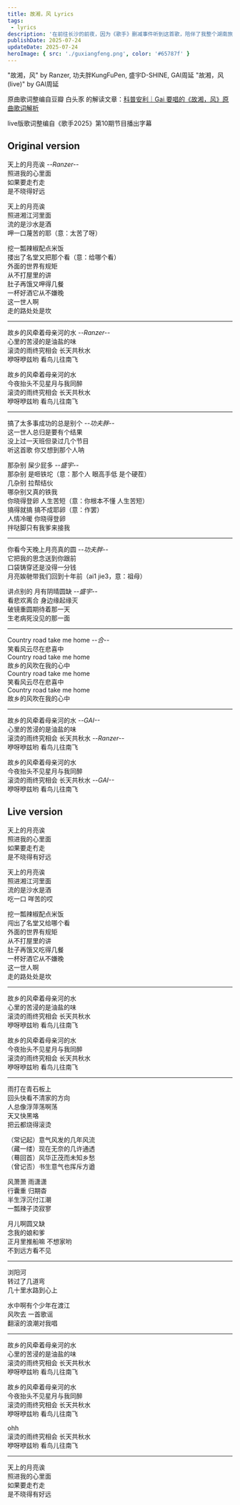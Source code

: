 ```yaml
---
title: 故湘，风 Lyrics
tags:
 - lyrics
description: '在前往长沙的前夜，因为《歌手》删减事件听到这首歌，陪伴了我整个湖南旅行；如今前途迷茫，才体会到其中的温暖。滚烫的雨终于在此刻相会。'
publishDate: 2025-07-24
updateDate: 2025-07-24
heroImage: { src: './guxiangfeng.png', color: '#65787f' }
---
```


<Aside type="note" title="info">
"故湘，风" by Ranzer, 功夫胖KungFuPen, 盛宇D-SHINE, GAI周延  
"故湘，风 (live)" by GAI周延
</Aside>

原曲歌词整编自豆瓣 白头豕 的解读文章：[科普安利｜Gai 要唱的《故湘，风》原曲歌词解析](https://www.douban.com/group/topic/331376458/?_spm_id=NDI3MjYyNDE&_i=3330314acxz02T)

live版歌词整编自《歌手2025》第10期节目播出字幕

## Original version

天上的月亮诶 *--Ranzer--*  
照进我的心里面  
如果要走冇走  
是不晓得好远  

天上的月亮诶  
照进湘江河里面  
流的是沙水是酒  
呷一口蔑苦的耶（意：太苦了呀）  

挖一瓢辣椒配点米饭  
搂出了名堂又把那个看（意：给哪个看）  
外面的世界有规矩  
从不打屋里的讲  
肚子再饿又呷得几餐  
一杯好酒它从不嫌晚  
这一世人啊  
走的路处处是坎  

***
故乡的风牵着母亲河的水 *--Ranzer--*  
心里的苦浸的是油盐的味  
滚烫的雨终究相会 长天共秋水  
咿呀咿兹哟 看鸟儿往南飞  

故乡的风牵着母亲河的水  
今夜抬头不见星月与我同醉  
滚烫的雨终究相会 长天共秋水  
咿呀咿兹哟 看鸟儿往南飞  

***
搞了太多事成功的总是别个 *--功夫胖--*  
这一世人总归是要有个结果  
没上过一天班但录过几个节目  
听这首歌 你又想到那个人呐  

那杂别 屎少屁多 *--盛宇--*  
那杂别 是咂铁坨（意：那个人 眼高手低 是个硬茬）  
几杂别 拉帮结伙  
哪杂别又真的铁我  
你晓得登卵 人生苦短（意：你根本不懂 人生苦短）  
搞得就搞 搞不成耶卵（意：作罢）  
人情冷暖 你晓得登卵  
拌哒脚只有我爹来接我  

***
你看今天晚上月亮真的圆 *--功夫胖--*  
它把我的思念送到你跟前  
口袋铸穿还是没得一分钱  
月亮娭毑带我们回到十年前（ai1 jie3，意：祖母）  

讲点别的 月有阴晴圆缺 *--盛宇--*  
看悲欢离合 身边缘起缘灭  
破镜重圆期待着那一天  
生老病死没见的那一面  

***
Country road take me home *--合--*  
笑看风云尽在悲喜中  
Country road take me home  
故乡的风吹在我的心中  
Country road take me home  
笑看风云尽在悲喜中  
Country road take me home  
故乡的风吹在我的心中  

***
故乡的风牵着母亲河的水 *--GAI--*  
心里的苦浸的是油盐的味  
滚烫的雨终究相会 长天共秋水 *--Ranzer--*  
咿呀咿兹哟 看鸟儿往南飞  

故乡的风牵着母亲河的水  
今夜抬头不见星月与我同醉  
滚烫的雨终究相会 长天共秋水 *--GAI--*  
咿呀咿兹哟 看鸟儿往南飞  



## Live version

天上的月亮诶  
照进我的心里面  
如果要走冇走  
是不晓得有好远  

天上的月亮诶  
照进湘江河里面  
流的是沙水是酒  
吃一口 咩苦的哎  

挖一瓢辣椒配点米饭  
闯出了名堂又给哪个看  
外面的世界有规矩  
从不打屋里的讲  
肚子再饿又吃得几餐  
一杯好酒它从不嫌晚  
这一世人啊  
走的路处处是坎  

***
故乡的风牵着母亲河的水  
心里的苦浸的是油盐的味  
滚烫的雨终究相会 长天共秋水  
咿呀咿兹哟 看鸟儿往南飞  

故乡的风牵着母亲河的水  
今夜抬头不见星月与我同醉  
滚烫的雨终究相会 长天共秋水  
咿呀咿兹哟 看鸟儿往南飞  

***
雨打在青石板上  
回头快看不清家的方向  
人总像浮萍荡啊荡  
天又快黑咯  
把云都烧得滚烫  

（常记起）意气风发的几年风流  
（藏一缕）现在无奈的几许通透  
（蓦回首）风华正茂而未知乡愁  
（曾记否）书生意气也挥斥方遒  

风萧萧 雨潇潇  
行囊重 归期杳  
半生浮沉付江潮  
一瓢辣子烫寂寥  

月儿啊圆又缺  
念我的娘和爹  
正月里推船嘛 不想家哟  
不到远方看不见  

***
浏阳河  
转过了几道弯  
几十里水路到心上  

水中啊有个少年在渡江  
风吹去 一首歌谣  
翻滚的浪潮对我唱  

***
故乡的风牵着母亲河的水  
心里的苦浸的是油盐的味  
滚烫的雨终究相会 长天共秋水  
咿呀咿兹哟 看鸟儿往南飞  

故乡的风牵着母亲河的水  
今夜抬头不见星月与我同醉  
滚烫的雨终究相会 长天共秋水  
咿呀咿兹哟 看鸟儿往南飞  

ohh  
滚烫的雨终究相会 长天共秋水  
咿呀咿兹哟 看鸟儿往南飞  

***
天上的月亮诶  
照进我的心里面  
如果要走冇走  
是不晓得有好远